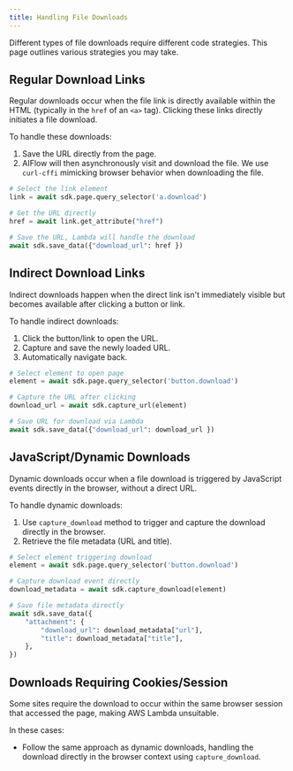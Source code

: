 ```yaml
---
title: Handling File Downloads
---
```

Different types of file downloads require different code strategies. This page outlines various strategies you may take.

## Regular Download Links
Regular downloads occur when the file link is directly available within the HTML (typically in the `href` of an `<a>` tag). Clicking these links directly initiates a file download.

To handle these downloads:

1. Save the URL directly from the page.
2. AIFlow will then asynchronously visit and download the file. We use `curl-cffi` mimicking browser behavior when downloading the file.

```python
# Select the link element
link = await sdk.page.query_selector('a.download')

# Get the URL directly
href = await link.get_attribute("href")

# Save the URL, Lambda will handle the download
await sdk.save_data({"download_url": href })
```

## Indirect Download Links

Indirect downloads happen when the direct link isn't immediately visible but becomes available after clicking a button or link.

To handle indirect downloads:

1. Click the button/link to open the URL.
2. Capture and save the newly loaded URL.
3. Automatically navigate back.

```python
# Select element to open page
element = await sdk.page.query_selector('button.download')

# Capture the URL after clicking
download_url = await sdk.capture_url(element)

# Save URL for download via Lambda
await sdk.save_data({"download_url": download_url })
```

## JavaScript/Dynamic Downloads

Dynamic downloads occur when a file download is triggered by JavaScript events directly in the browser, without a direct URL.

To handle dynamic downloads:

1. Use `capture_download` method to trigger and capture the download directly in the browser.
2. Retrieve the file metadata (URL and title).

```python
# Select element triggering download
element = await sdk.page.query_selector('button.download')

# Capture download event directly
download_metadata = await sdk.capture_download(element)

# Save file metadata directly
await sdk.save_data({
    "attachment": {
        "download_url": download_metadata["url"],
        "title": download_metadata["title"],
    },
})
```

## Downloads Requiring Cookies/Session

Some sites require the download to occur within the same browser session that accessed the page, making AWS Lambda unsuitable.

In these cases:

- Follow the same approach as dynamic downloads, handling the download directly in the browser context using `capture_download`.
